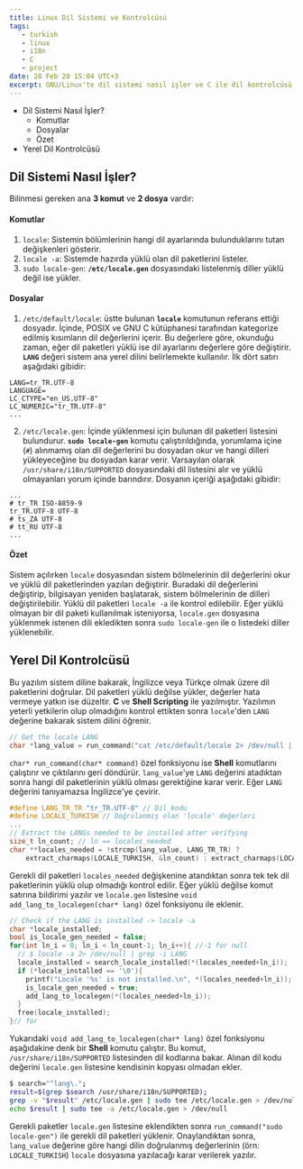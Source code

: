 ```yaml
---
title: Linux Dil Sistemi ve Kontrolcüsü
tags:
   - turkish
   - linux
   - i18n
   - C
   - project
date: 28 Feb 20 15:04 UTC+3
excerpt: GNU/Linux'te dil sistemi nasıl işler ve C ile dil kontrolcüsü nasıl yapılır? Bilinmesi gereken ana 3 komut ve 2 dosya.
---
```


-  Dil Sistemi Nasıl İşler?
   -  Komutlar
   -  Dosyalar
   -  Özet
-  Yerel Dil Kontrolcüsü

## Dil Sistemi Nasıl İşler?

Bilinmesi gereken ana **3 komut** ve **2 dosya** vardır:

#### Komutlar

1. `locale`: Sistemin bölümlerinin hangi dil ayarlarında bulunduklarını tutan değişkenleri gösterir.
2. `locale -a`: Sistemde hazırda yüklü olan dil paketlerini listeler.
3. `sudo locale-gen`: **`/etc/locale.gen`** dosyasındaki listelenmiş diller yüklü değil ise yükler.

#### Dosyalar

1. `/etc/default/locale`: üstte bulunan **`locale`** komutunun referans ettiği dosyadır. İçinde, POSIX ve GNU C kütüphanesi tarafından kategorize edilmiş kısımların dil değerlerini içerir. Bu değerlere göre, okunduğu zaman, eğer dil paketleri yüklü ise dil ayarlarını değerlere göre değiştirir. **`LANG`** değeri sistem ana yerel dilini belirlemekte kullanılır.
   İlk dört satırı aşağıdaki gibidir:

```
LANG=tr_TR.UTF-8
LANGUAGE=
LC_CTYPE="en_US.UTF-8"
LC_NUMERIC="tr_TR.UTF-8"
...
```

2. `/etc/locale.gen`: İçinde yüklenmesi için bulunan dil paketleri listesini bulundurur. **`sudo locale-gen`** komutu çalıştırıldığında, yorumlama içine (`#`) alınmamış olan dil değerlerini bu dosyadan okur ve hangi dilleri yükleyeceğine bu dosyadan karar verir. Varsayılan olarak `/usr/share/i18n/SUPPORTED` dosyasındaki dil listesini alır ve yüklü olmayanları yorum içinde barındırır.
   Dosyanın içeriği aşağıdaki gibidir:

```
...
# tr_TR ISO-8859-9
tr_TR.UTF-8 UTF-8
# ts_ZA UTF-8
# tt_RU UTF-8
...
```

#### Özet

Sistem açılırken `locale` dosyasından sistem bölmelerinin dil değerlerini okur ve yüklü dil paketlerinden yazıları değiştirir. Buradaki dil değerlerini değiştirip, bilgisayarı yeniden başlatarak, sistem bölmelerinin de dilleri değiştirilebilir. Yüklü dil paketleri `locale -a` ile kontrol edilebilir. Eğer yüklü olmayan bir dil paketi kullanılmak isteniyorsa, `locale.gen` dosyasına yüklenmek istenen dili ekledikten sonra `sudo locale-gen` ile o listedeki diller yüklenebilir.

## Yerel Dil Kontrolcüsü

Bu yazılım sistem diline bakarak, İngilizce veya Türkçe olmak üzere dil paketlerini doğrular. Dil paketleri yüklü değilse yükler, değerler hata vermeye yatkın ise düzeltir. **C** ve **Shell Scripting** ile yazılmıştır.
Yazılımın yeterli yetkilerin olup olmadığını kontrol ettikten sonra `locale`'den `LANG` değerine bakarak sistem dilini öğrenir.

```c
// Get the locale LANG
char *lang_value = run_command("cat /etc/default/locale 2> /dev/null | grep '^LANG=' | cut -d '=' -f2 | tr '\\n' '\\0'");
```

`char* run_command(char* command)` özel fonksiyonu ise **Shell** komutlarını çalıştırır ve çıktılarını geri döndürür.
`lang_value`'ye `LANG` değerini atadıktan sonra hangi dil paketlerinin yüklü olması gerektiğine karar verir. Eğer `LANG` değerini tanıyamazsa İngilizce'ye çevirir.

```c
#define LANG_TR_TR "tr_TR.UTF-8" // Dil kodu
#define LOCALE_TURKISH // Doğrulanmış olan 'locale' değerleri
...
// Extract the LANGs needed to be installed after verifying
size_t ln_count; // ln == locales_needed
char **locales_needed = !strcmp(lang_value, LANG_TR_TR) ?
	extract_charmaps(LOCALE_TURKISH, &ln_count) : extract_charmaps(LOCALE_ENGLISH, &ln_count);
```

Gerekli dil paketleri `locales_needed` değişkenine atandıktan sonra tek tek dil paketlerinin yüklü olup olmadığı kontrol edilir. Eğer yüklü değilse komut satırına bildirimi yazılır ve `locale.gen` listesine `void add_lang_to_localegen(char* lang)` özel fonksiyonu ile eklenir.

```c
// Check if the LANG is installed -> locale -a
char *locale_installed;
bool is_locale_gen_needed = false;
for(int ln_i = 0; ln_i < ln_count-1; ln_i++){ //-1 for null
  // $ locale -a 2> /dev/null | grep -i LANG
  locale_installed = search_locale_installed(*(locales_needed+ln_i));
  if (*locale_installed == '\0'){
    printf("Locale '%s' is not installed.\n", *(locales_needed+ln_i));
    is_locale_gen_needed = true;
    add_lang_to_localegen(*(locales_needed+ln_i));
  }
  free(locale_installed);
}// for
```

Yukarıdaki `void add_lang_to_localegen(char* lang)` özel fonksiyonu aşağıdakine denk bir **Shell** komutu çalıştır. Bu komut, `/usr/share/i18n/SUPPORTED` listesinden dil kodlarına bakar. Alınan dil kodu değerini `locale.gen` listesine kendisinin kopyası olmadan ekler.

```sh
$ search="^lang\.";
result=$(grep $search /usr/share/i18n/SUPPORTED);
grep -v "$result" /etc/locale.gen | sudo tee /etc/locale.gen > /dev/null;
echo $result | sudo tee -a /etc/locale.gen > /dev/null
```

Gerekli paketler `locale.gen` listesine eklendikten sonra `run_command("sudo locale-gen")` ile gerekli dil paketleri yüklenir. Onaylandıktan sonra, `lang_value` değerine göre hangi dilin doğrulanmış değerlerinin (örn: `LOCALE_TURKISH`) `locale` dosyasına yazılacağı karar verilerek yazılır.
